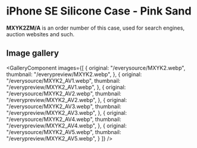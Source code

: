 
# iPhone SE Silicone Case - Pink Sand

<Callout type='info' emoji='👉🏻'>**MXYK2ZM/A** is an order number of this case, used for search engines, auction websites and such.</Callout>

## Image gallery

<GalleryComponent
    images={[
      {
        original: "/everysource/MXYK2.webp",
        thumbnail: "/everypreview/MXYK2.webp",
      },
      {
        original: "/everysource/MXYK2_AV1.webp",
        thumbnail: "/everypreview/MXYK2_AV1.webp",
      },
      {
        original: "/everysource/MXYK2_AV2.webp",
        thumbnail: "/everypreview/MXYK2_AV2.webp",
      },
      {
        original: "/everysource/MXYK2_AV3.webp",
        thumbnail: "/everypreview/MXYK2_AV3.webp",
      },
      {
        original: "/everysource/MXYK2_AV4.webp",
        thumbnail: "/everypreview/MXYK2_AV4.webp",
      },
      {
        original: "/everysource/MXYK2_AV5.webp",
        thumbnail: "/everypreview/MXYK2_AV5.webp",
      }
    ]}
  />
